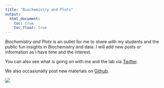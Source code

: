 ```yaml
---
title: "Biochemistry and Plots"
output:
  html_document:
    toc: true
    toc_float: true
---
```


*Biochemistry and Plots* is an outlet for me to share with my students and the public fun insights in Biochemistry and data. I will add new posts or information as I have time and the interest. 

You can also see what is going on with me and the lab via [Twitter](https://twitter.com/kcat_km).

We also occasionally post new materials on [Github](https://github.com/CEBerndsen).



![](images/BERNDSEN.png)


